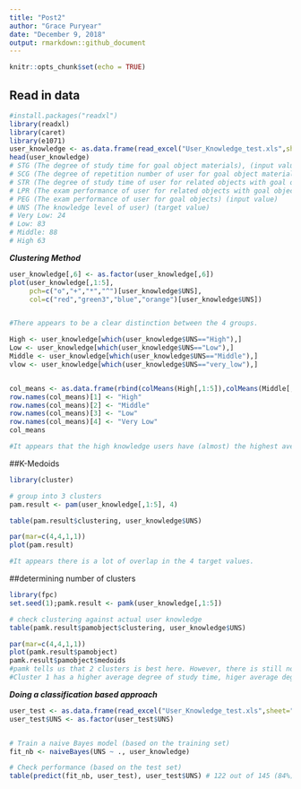 ---
title: "Post2"
author: "Grace Puryear"
date: "December 9, 2018"
output: rmarkdown::github_document
---

```{r setup, include=FALSE}
knitr::opts_chunk$set(echo = TRUE)
```

## Read in data


```{r cars}
#install.packages("readxl")
library(readxl)
library(caret)
library(e1071)
user_knowledge <- as.data.frame(read_excel("User_Knowledge_test.xls",sheet="Training_Data",range="A1:F259"))
head(user_knowledge)
# STG (The degree of study time for goal object materials), (input value)
# SCG (The degree of repetition number of user for goal object materials) (input value)
# STR (The degree of study time of user for related objects with goal object) (input value)
# LPR (The exam performance of user for related objects with goal object) (input value)
# PEG (The exam performance of user for goal objects) (input value)
# UNS (The knowledge level of user) (target value)
# Very Low: 24
# Low: 83
# Middle: 88
# High 63

```



***Clustering Method***
```{r}
user_knowledge[,6] <- as.factor(user_knowledge[,6])
plot(user_knowledge[,1:5],
     pch=c("o","+","*","^")[user_knowledge$UNS],
     col=c("red","green3","blue","orange")[user_knowledge$UNS])


#There appears to be a clear distinction between the 4 groups.

```


```{r}
High <- user_knowledge[which(user_knowledge$UNS=="High"),]
Low <- user_knowledge[which(user_knowledge$UNS=="Low"),]
Middle <- user_knowledge[which(user_knowledge$UNS=="Middle"),]
vlow <- user_knowledge[which(user_knowledge$UNS=="very_low"),]


col_means <- as.data.frame(rbind(colMeans(High[,1:5]),colMeans(Middle[,1:5]),colMeans(Low[,1:5]),colMeans(vlow[,1:5])))
row.names(col_means)[1] <- "High"
row.names(col_means)[2] <- "Middle"
row.names(col_means)[3] <- "Low"
row.names(col_means)[4] <- "Very Low"
col_means

#It appears that the high knowledge users have (almost) the highest averages of each variable across the board.The only one that the high knowledge users slightly trail in is 'STR', or the degree of study time of user for related objects with goal object.The middle knowledge users contain the second highest value in each column, except fot the 'LPR' variable, or the exam performance of user for related objects with goal object. 
```

##K-Medoids
```{r}

library(cluster)

# group into 3 clusters
pam.result <- pam(user_knowledge[,1:5], 4)

table(pam.result$clustering, user_knowledge$UNS)

par(mar=c(4,4,1,1))
plot(pam.result)

#It appears there is a lot of overlap in the 4 target values. 
```


##determining number of clusters
```{r}
library(fpc)
set.seed(1);pamk.result <- pamk(user_knowledge[,1:5])

# check clustering against actual user knowledge
table(pamk.result$pamobject$clustering, user_knowledge$UNS)

par(mar=c(4,4,1,1))
plot(pamk.result$pamobject)
pamk.result$pamobject$medoids
#pamk tells us that 2 clusters is best here. However, there is still no clear distinction. It appears that cluster 1 is the low and very low knowledge users. Cluster 2 is the middle/high knowledge users.
#Cluster 1 has a higher average degree of study time, higer average degree of repetition for goal object materials, and higher average exam performance for related objects with goal object. Cluster 2 has higher average degree of study time for related objects with goal object and a higher exam performance for goal objects.
```



***Doing a classification based approach***
```{r}
user_test <- as.data.frame(read_excel("User_Knowledge_test.xls",sheet="Test_Data",range="A1:F146"))
user_test$UNS <- as.factor(user_test$UNS)


# Train a naive Bayes model (based on the training set)
fit_nb <- naiveBayes(UNS ~ ., user_knowledge)

# Check performance (based on the test set)
table(predict(fit_nb, user_test), user_test$UNS) # 122 out of 145 (84%) correct

```




